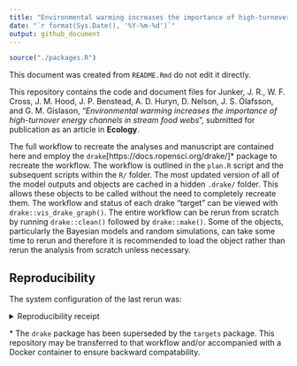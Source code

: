 ```yaml
---
title: "Environmental warming increases the importance of high-turnover energy channels in stream food webs"
date: "`r format(Sys.Date(), '%Y-%m-%d')`"
output: github_document
---
```


```r
source("./packages.R")
```

This document was created from `README.Rmd` do not edit it directly. 

This repository contains the code and document files for Junker, J. R., W. F. Cross, J. M. Hood, J. P. Benstead, A. D. Huryn, D. Nelson, J. S. Ólafsson, and G. M. Gíslason, "*Environmental warming increases the importance of high-turnover energy channels in stream food webs*", submitted for publication as an article in **Ecology**. 

The full workflow to recreate the analyses and manuscript are contained here and employ the `drake`[https://docs.ropensci.org/drake/]\* package to recreate the workflow. The workflow is outlined in the `plan.R` script and the subsequent scripts within the `R/` folder. The most updated version of all of the model outputs and objects are cached in a hidden `.drake/` folder. This allows these objects to be called without the need to completely recreate them. The workflow and status of each drake "target" can be viewed with `drake::vis_drake_graph()`. The entire workflow can be rerun from scratch by running `drake::clean()` followed by `drake::make()`. Some of the objects, particularly the Bayesian models and random simulations, can take some time to rerun and therefore it is recommended to load the object rather than rerun the analysis from scratch unless necessary.

## Reproducibility

The system configuration of the last rerun was:

<details><summary>Reproducibility receipt</summary>

```r
## datetime
Sys.time()

## repository
capture.output(if(requireNamespace('git2r', quietly = TRUE)) {
  git2r::repository()
} else {
  c(
    system2("git", args = c("log", "--name-status", "-1"), stdout = TRUE),
    system2("git", args = c("remote", "-v"), stdout = TRUE)
  )
})[-1]# [-1] to remove local file structure

## session info
sessionInfo()
```

</details>

\* The `drake` package has been superseded by the `targets` package. This repository may be transferred to that workflow and/or accompanied with a Docker container to ensure backward compatability.

